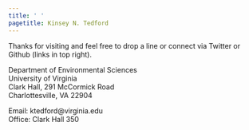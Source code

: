```yaml
---
title: ' '
pagetitle: Kinsey N. Tedford
---
```


<link rel="stylesheet" href="styles.css" type="text/css">

Thanks for visiting and feel free to drop a line or connect via Twitter or Github (links in top right).

Department of Environmental Sciences<br>
University of Virginia<br>
Clark Hall, 291 McCormick Road<br>
Charlottesville, VA 22904<br>

Email: ktedford@virginia.edu<br>
Office: Clark Hall 350<br>